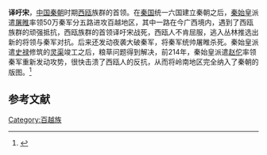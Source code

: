 '''译吁宋'''，[[中国|中国]][[秦朝|秦朝]]时期[[西瓯|西瓯]]族群的首领。在[[秦国|秦国]]统一六国建立秦朝之后，[[秦始皇|秦始皇]]派遣[[屠睢|屠睢]]率领50万秦军分五路进攻百越地区，其中一路在今广西境内，遇到了西瓯族群的顽强抵抗，西瓯族群的首领译吁宋战死，西瓯人不肯屈服，逃入丛林推选出新的将领与秦军对抗。后来还发动夜袭大破秦军，将秦军统帅屠睢杀死。秦始皇派遣[[史禄|史禄]]修筑的[[灵渠|灵渠]]竣工之后，粮草问题得到解决，前214年，秦始皇派遣[[赵佗|赵佗]]率领秦军重新发动攻势，很快击溃了西瓯人的反抗，从而将岭南地区完全纳入了秦朝的版图。<ref>{{Cite book | author = 张荣芳 |author2=黄淼章 | title = 南越国史 | location = 广州 | publisher = 广东人民出版社 | date = 2008 | pages = 26-31 |edition=第2版 |ISBN = 978-7-218-01982-6}}</ref>

==参考文献==
{{reflist}}
[[Category:百越族|Category:百越族]]